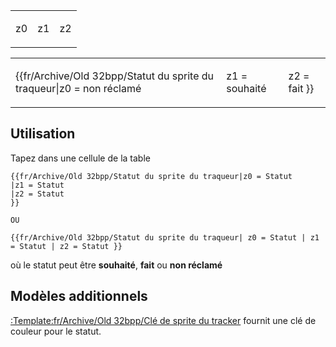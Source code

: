 <includeonly><table style="background:transparent; width:100%; text-align: center;"><tr>
<td style="background:{{#switch: {{{z0|}}}
| souhaité =#FFEE88;
| fait     =#006600;
| #default =#888888;
}}">z0</td>
<td style="background:{{#switch: {{{z1|}}}
| souhaité =#FFEE88;
| fait     =#006600;
| #default =#888888;
}}">z1</td>
<td style="background:{{#switch: {{{z2|}}} 
| souhaité =#FFEE88;
| fait     =#006600;
| #default =#888888;
}}">z2</td>
</tr></table></includeonly><noinclude>

{| width=200|
|
{{fr/Archive/Old 32bpp/Statut du sprite du traqueur|z0 = non réclamé
|z1 = souhaité
|z2 = fait
}}
|}

==Utilisation==
Tapez dans une cellule de la table

<pre>{{fr/Archive/Old 32bpp/Statut du sprite du traqueur|z0 = Statut
|z1 = Statut
|z2 = Statut
}}

OU

{{fr/Archive/Old 32bpp/Statut du sprite du traqueur| z0 = Statut | z1 = Statut | z2 = Statut }}
</pre>
où le statut peut être '''souhaité''', '''fait''' ou '''non réclamé'''

==Modèles additionnels==
[[:Template:fr/Archive/Old 32bpp/Clé de sprite du tracker]] fournit une clé de couleur pour le statut.

</noinclude>